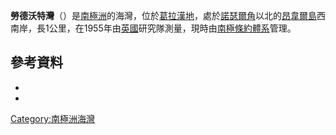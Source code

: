 {{coord|64|46|S|64|5|W|source:GNIS|display=title}}

'''勞德沃特灣'''（{{lang-en|Loudwater Cove}}）是[[南極洲|南極洲]]的海灣，位於[[葛拉漢地|葛拉漢地]]，處於[[諾瑟爾角|諾瑟爾角]]以北的[[昂韋爾島|昂韋爾島]]西南岸，長1公里，在1955年由[[英國|英國]]研究隊測量，現時由[[南極條約體系|南極條約體系]]管理。

==參考資料==
*{{cite gnis | type = antarid | id = 9059| name = Loudwater Cove | accessdate = 2013-07-04}}
*{{usgs-gazetteer|id=9059}}

{{Antarctica-geo-stub}}
[[Category:南極洲海灣|Category:南極洲海灣]]